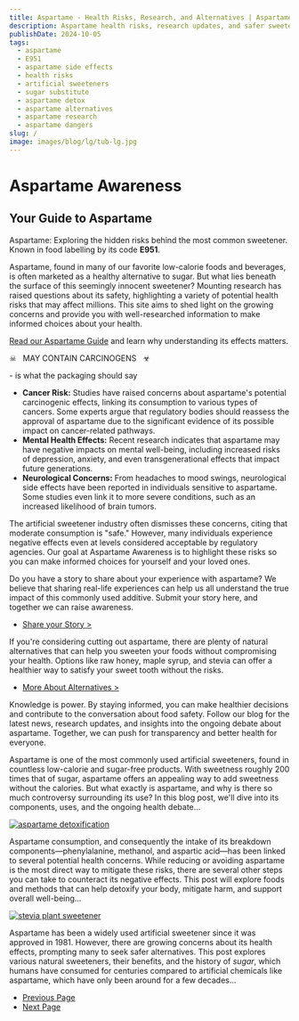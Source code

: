 ```yaml
---
title: Aspartame - Health Risks, Research, and Alternatives | Aspartame Awareness
description: Aspartame health risks, research updates, and safer sweetener alternatives from Aspartame Awareness to help you make informed choices.
publishDate: 2024-10-05
tags:
  - aspartame
  - E951
  - aspartame side effects
  - health risks
  - artificial sweeteners
  - sugar substitute
  - aspartame detox
  - aspartame alternatives
  - aspartame research
  - aspartame dangers
slug: /
image: images/blog/lg/tub-lg.jpg
---
```


# Aspartame Awareness

## Your Guide to Aspartame

Aspartame: Exploring the hidden risks behind the most common sweetener. Known in food labelling by its code **E951**.

Aspartame, found in many of our favorite low-calorie foods and beverages, is often marketed as a healthy alternative to sugar. But what lies beneath the surface of this seemingly innocent sweetener? Mounting research has raised questions about its safety, highlighting a variety of potential health risks that may affect millions. This site aims to shed light on the growing concerns and provide you with well-researched information to make informed choices about your health.

[Read our Aspartame Guide](/aspartame) and learn why understanding its effects matters.

☠   MAY CONTAIN CARCINOGENS   ☣

\- is what the packaging should say

*   **Cancer Risk:** Studies have raised concerns about aspartame's potential carcinogenic effects, linking its consumption to various types of cancers. Some experts argue that regulatory bodies should reassess the approval of aspartame due to the significant evidence of its possible impact on cancer-related pathways.
*   **Mental Health Effects:** Recent research indicates that aspartame may have negative impacts on mental well-being, including increased risks of depression, anxiety, and even transgenerational effects that impact future generations.
*   **Neurological Concerns:** From headaches to mood swings, neurological side effects have been reported in individuals sensitive to aspartame. Some studies even link it to more severe conditions, such as an increased likelihood of brain tumors.

The artificial sweetener industry often dismisses these concerns, citing that moderate consumption is "safe." However, many individuals experience negative effects even at levels considered acceptable by regulatory agencies. Our goal at Aspartame Awareness is to highlight these risks so you can make informed choices for yourself and your loved ones.

Do you have a story to share about your experience with aspartame? We believe that sharing real-life experiences can help us all understand the true impact of this commonly used additive. Submit your story here, and together we can raise awareness.

*   [Share your Story >](/get-involved)

If you're considering cutting out aspartame, there are plenty of natural alternatives that can help you sweeten your foods without compromising your health. Options like raw honey, maple syrup, and stevia can offer a healthier way to satisfy your sweet tooth without the risks.

*   [More About Alternatives >](/blogs/alternatives)

Knowledge is power. By staying informed, you can make healthier decisions and contribute to the conversation about food safety. Follow our blog for the latest news, research updates, and insights into the ongoing debate about aspartame. Together, we can push for transparency and better health for everyone.

[](/blog/aspartame)

Aspartame is one of the most commonly used artificial sweeteners, found in countless low-calorie and sugar-free products. With sweetness roughly 200 times that of sugar, aspartame offers an appealing way to add sweetness without the calories. But what exactly is aspartame, and why is there so much controversy surrounding its use? In this blog post, we'll dive into its components, uses, and the ongoing health debate...

[![aspartame detoxification](images/blog/lg/lemon-lg.jpg)](/blog/detox)

Aspartame consumption, and consequently the intake of its breakdown components—phenylalanine, methanol, and aspartic acid—has been linked to several potential health concerns. While reducing or avoiding aspartame is the most direct way to mitigate these risks, there are several other steps you can take to counteract its negative effects. This post will explore foods and methods that can help detoxify your body, mitigate harm, and support overall well-being...

[![stevia plant sweetener](images/blog/lg/stevia-lg.jpg)](/blog/alternatives)

Aspartame has been a widely used artificial sweetener since it was approved in 1981. However, there are growing concerns about its health effects, prompting many to seek safer alternatives. This post explores various natural sweeteners, their benefits, and the history of _sugar_, which humans have consumed for centuries compared to artificial chemicals like aspartame, which have only been around for a few decades...

*   [Previous Page](#)
*   [Next Page](#)
